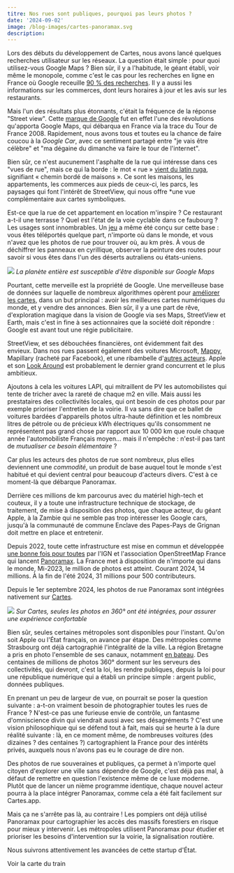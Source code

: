 ```yaml
---
titre: Nos rues sont publiques, pourquoi pas leurs photos ?
date: '2024-09-02'
image: /blog-images/cartes-panoramax.svg
description:
---
```



Lors des débuts du développement de Cartes, nous avons lancé quelques recherches utilisateur sur les réseaux. La question était simple : pour quoi utilisez-vous Google Maps ? Bien sûr, il y a l'habitude, le géant établi, voir même le monopole, comme c'est le cas pour les recherches en ligne en France où Google receuille [90 % des recherches](https://fr.statista.com/infographie/20508/moteurs-de-recherche-les-plus-utilises-en-france/). Il y a aussi les informations sur les commerces, dont leurs horaires à jour et les avis sur les restaurants.

Mais l'un des résultats plus étonnants, c'était la fréquence de la réponse "Street view". Cette [marque de Google](https://fr.wikipedia.org/wiki/Google_Street_View) fut en effet l'une des révolutions qu'apporta Google Maps, qui débarqua en France via la trace du Tour de France 2008. Rapidement, nous avons tous et toutes eu la chance de faire coucou à la _Google Car_, avec ce sentiment partagé entre "je vais être célèbre" et "ma dégaine du dimanche va faire le tour de l'internet".

Bien sûr, ce n'est aucunement l'asphalte de la rue qui intéresse dans ces "vues de rue", mais ce qui la borde : le mot « rue » [vient du latin ruga](https://fr.wikipedia.org/wiki/Rue), signifiant « chemin bordé de maisons ». Ce sont les maisons, les appartements, les commerces aux pieds de ceux-ci, les parcs, les paysages qui font l'intérêt de StreetView, qui nous offre \*une vue complémentaire aux cartes symboliques.

Est-ce que la rue de cet appartement en location m'inspire ? Ce restaurant a-t-il une terrasse ? Quel est l'état de la voie cyclable dans ce faubourg ? Les usages sont innombrables. Un [jeu](https://openguessr.com) a même été conçu sur cette base : vous êtes téléportés quelque part, n'importe où dans le monde, et vous n'avez que les photos de rue pour trouver où, au km près. À vous de déchiffrer les panneaux en cyrillique, observer la peinture des routes pour savoir si vous êtes dans l'un des déserts autraliens ou états-uniens.

![](/blog-images/street-view-half-moon.png)
_La planète entière est susceptible d'être disponible sur Google Maps_

Pourtant, cette merveille est la propriété de Google. Une merveilleuse base de données sur laquelle de nombreux algorithmes opèrent pour [améliorer les cartes](https://blog.google/products/maps/google-maps-101-how-we-map-world), dans un but principal : avoir les meilleures cartes numériques du monde, et y vendre des annonces. Bien sûr, il y a une part de rêve, d'exploration magique dans la vision de Google via ses Maps, StreetView et Earth, mais c'est in fine à ses actionnaires que la société doit répondre : Google est avant tout une régie publicitaire.

StreetView, et ses débouchées financières, ont évidemment fait des envieux. Dans nos rues passent également des voitures Microsoft, [Mappy](https://fr.wikipedia.org/wiki/UrbanDive), Mapillary (racheté par Facebook), et une ribambelle d'[autres acteurs](https://fr.wikipedia.org/wiki/Google_Street_View#Syst%C3%A8mes_similaires_dans_le_monde). Apple et son [Look Around](https://fr.wikipedia.org/wiki/Apple_Look_Around) est probablement le dernier grand concurrent et le plus ambitieux.

Ajoutons à cela les voitures LAPI, qui mitraillent de PV les automobilistes qui tente de tricher avec la rareté de chaque m2 en ville. Mais aussi les prestataires des collectivités locales, qui ont besoin de ces photos pour par exemple prioriser l'entretien de la voirie. Il va sans dire que ce ballet de voitures bardées d'appareils photos ultra-haute définition et les nombreux litres de pétrole ou de précieux kWh électriques qu'ils consomment ne représentent pas grand chose par rapport aux 10 000 km que roule chaque année l'automobiliste Français moyen... mais il n'empêche : n'est-il pas tant de _mutualiser ce besoin élémentaire_ ?

Car plus les acteurs des photos de rue sont nombreux, plus elles deviennent une _commodité_, un produit de base auquel tout le monde s'est habitué et qui devient central pour beaucoup d'acteurs divers. C'est à ce moment-là que débarque Panoramax.

Derrière ces millions de km parcourus avec du matériel high-tech et couteux, il y a toute une infrastructure technique de stockage, de traitement, de mise à disposition des photos, que chaque acteur, du géant Apple, à la Zambie qui ne semble pas trop intéresser les Google cars, jusqu'à la communauté de commune Enclave des Papes-Pays de Grignan doit mettre en place et entretenir.

Depuis 2022, toute cette infrastructure est mise en commun et développée [une bonne fois pour toutes](https://kont.me/bibliothèque-nationale-de-fabrication) par l'IGN et l'association OpenStreetMap France qui lancent [Panoramax](https://fr.wikipedia.org/wiki/Panoramax). La France met à disposition de n'importe qui dans le monde, Mi-2023, le million de photos est atteint. Courant 2024, 14 millions. À la fin de l'été 2024, 31 millions pour 500 contributeurs.

Depuis le 1er septembre 2024, les photos de rue Panoramax sont intégrées nativement sur [Cartes](https://cartes.app).

![](/blog-images/cartes-panoramax.png)
_Sur Cartes, seules les photos en 360° ont été intégrées, pour assurer une expérience confortable_

Bien sûr, seules certaines métropoles sont disponibles pour l'instant. Qu'on soit Apple ou l'État français, on avance par étape. Des métropoles comme Strasbourg ont déjà cartographié l'intégralité de la ville. La région Bretagne a pris en photo l'ensemble de ses canaux, notamment [en bateau](https://cartes.app/?style=france&rue=oui&panoramax=80e84807-3d5f-4a2f-81a9-11ff4fdc4422#map=none&pic=80e84807-3d5f-4a2f-81a9-11ff4fdc4422&speed=250&xyz=159.15/4.18/30). Des centaines de millions de photos 360° dorment sur les serveurs des collectivités, qui devront, c'est la loi, les rendre publiques, depuis la loi pour une république numérique qui a établi un principe simple : argent public, données publiques.

En prenant un peu de largeur de vue, on pourrait se poser la question suivante : a-t-on vraiment besoin de photographier toutes les rues de France ? N'est-ce pas une furieuse envie de contrôle, un fantasme d'omniscience divin qui viendrait aussi avec ses désagréments ? C'est une vision philosophique qui se défend tout à fait, mais qui se heurte à la dure réalité suivante : là, en ce moment même, de nombreuses voitures (des dizaines ? des centaines ?) cartographient la France pour des intérêts privés, auxquels nous n'avons pas eu le courage de dire non.

Des photos de rue souveraines et publiques, ça permet à n'importe quel citoyen d'explorer une ville sans dépendre de Google, c'est déjà pas mal, à défaut de remettre en question l'existence même de ce luxe moderne. Plutôt que de lancer un nième programme identique, chaque nouvel acteur pourra à la place intégrer Panoramax, comme cela a été fait facilement sur Cartes.app.

Mais ça ne s'arrête pas là, au contraire ! Les pompiers ont déjà utilisé Panoramax pour cartographier les accès des massifs forestiers en risque pour mieux y intervenir. Les métropoles utilisent Panoramax pour étudier et prioriser les besoins d'intervention sur la voirie, la signalisation routière.

Nous suivrons attentivement les avancées de cette startup d'État.

<CTA>Voir la carte du train</CTA>
